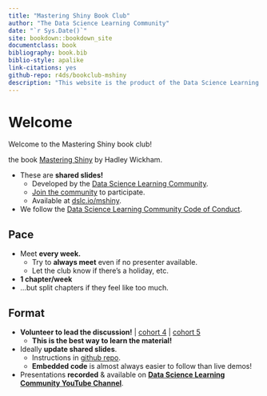 ```yaml
--- 
title: "Mastering Shiny Book Club"
author: "The Data Science Learning Community"
date: "`r Sys.Date()`"
site: bookdown::bookdown_site
documentclass: book
bibliography: book.bib
biblio-style: apalike
link-citations: yes
github-repo: r4ds/bookclub-mshiny
description: "This website is the product of the Data Science Learning Community's Book Club."
---
```


# Welcome {-}

Welcome to the Mastering Shiny book club! 

the book [Mastering Shiny](https://mastering-shiny.org/) by Hadley Wickham.

-   These are **shared slides!**
    -   Developed by the [Data Science Learning Community](https://dslc.io).
    -   [Join the community](https://dslc.io/join) to participate.
    -   Available at [dslc.io/mshiny](https://dslc.io/mshiny).
-   We follow the [Data Science Learning Community Code of Conduct](https://dslc.io/conduct).

## Pace {-}

-   Meet **every week.**
    -   Try to **always meet** even if no presenter available.
    -   Let the club know if there's a holiday, etc.
-   **1 chapter/week**
-   ...but split chapters if they feel like too much.

## Format {-}

-   **Volunteer to lead the discussion!** | [cohort 4](https://docs.google.com/spreadsheets/d/12b7L0jkMKC29vWqovVjoQKLVE1aB3YtIcu9lhWCGxI0/edit?usp=sharing) | [cohort 5](https://docs.google.com/spreadsheets/d/1VOKbxbxqZFDAv7bb9IHJK_W1IcKQeP_tgTuFj2O_r5w/edit?usp=sharing)
    -   **This is the best way to learn the material!**
-   Ideally **update shared slides**.
    -   Instructions in [github repo](https://github.com/r4ds/bookclub-mshiny).
    -   **Embedded code** is almost always easier to follow than live demos!
-   Presentations **recorded** & available on [**Data Science Learning Community YouTube Channel**](https://dslc.io/youtube).
